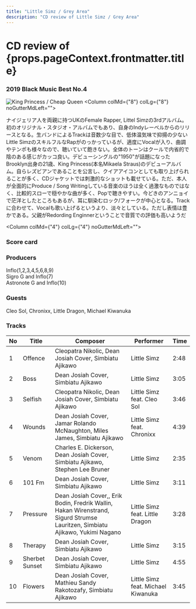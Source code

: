 ```yaml
---
title: "Little Simz / Grey Area"
description: "CD review of Little Simz / Grey Area"
---
```



<h1>CD review of <br/>{props.pageContext.frontmatter.title}</h1>
<h3><Link to="/best50/2019/">2019 Black Music Best No.4</Link></h3>

<Row  className="image-card-group">
	<Column colMd={"4"} colLg={"4"} noGutterMdLeft="">
       <ImageCard>

![King Princess / Cheap Queen](../../images/cd/littlesimz1L.jpg) 
</ImageCard>
	</Column>
	<Column colMd={"8"} colLg={"8"} noGutterMdLeft="">
	<p>
	ナイジェリア人を両親に持つUKのFemale Rapper, Littel Simzの3rdアルバム。初のオリジナル・スタジオ・アルバムでもあり、自身のIndyレーベルからのリリースとなる。生バンドによるTrackは音数少な目で、低体温気味で抑揚の少ないLittle SimzのスキルフルなRapがのっかっているが、適度にVocalが入り、曲調やテンポも様々なので、聴いていて飽きない。全体のトーンはクールで内省的で陰のある感じがカッコ良い。デビューシングルの"1950"が話題になったBrooklyn出身の21歳、King Princess(本名Mikaela Straus)のデビューアルバム。自らレズビアンであることを公言し、クイアアイコンとしても取り上げられることが多く、CDジャケットでは刺激的なショットも載せている。ただ、本人が全面的にProduce / Song Writingしている音楽のほうは全く過激なものではなく、比較的スローで穏やかな曲が多く、Popで聴きやすい。今どきのアンニョイで茫洋としたところもあるが、耳に馴染むロック/フォークが中心となる。Trackに合わせて、Vocalも歌い上げるというより、淡々としている。ただし表情は豊かである。父親がRedording Enginnerということで音質での評価も高いようだ
	</p>
	</Column>
</Row>
<Row >
	<Column colMd={"4"} colLg={"4"} noGutterMdLeft="">
<div>
    <h3>Score card</h3>
	<SliderJS1 value="2" />
    <SliderJS2 value="1" />
	<SliderJS3 value="1" />
    <SliderJS4 value="9" />
</div>
</Column>
<Column colMd={"8"} colLg={"8"} noGutterMdLeft="">
<div>
<h3>Producers</h3>
<p>
Inflo(1,2,3,4,5,6,8,9)
<br/>Sigro G and Inflo(7)
<br/>Astronote G and Inflo(10)
</p>
<h3>Guests</h3>
<p>Cleo Sol, Chronixx, Little Dragon, Michael Kiwanuka
</p>
</div>
</Column>
</Row>

<h3>Tracks</h3>

| No  |	Title	       |	Composer	|	Performer	|	Time	|
| --- |	-------------- | ---------------------------------------------------------------------------------------------------------------------------- |	---------------------------------- |----- |
| 1	  |	Offence	       | Cleopatra Nikolic, Dean Josiah Cover, Simbiatu Ajikawo	                                                                      |	Little Simz	                       | 2:48 |
| 2	  |	Boss           | Dean Josiah Cover, Simbiatu Ajikawo	                                                                                      |	Little Simz	                       | 3:05 |
| 3	  |	Selfish	       | Cleopatra Nikolic, Dean Josiah Cover, Simbiatu Ajikawo	                                                                      |	Little Simz feat. Cleo Sol	       | 3:46 |
| 4	  |	Wounds	       | Dean Josiah Cover, Jamar Rolando McNaughton, Miles James, Simbiatu Ajikawo	                                                  |	Little Simz feat. Chronixx	       | 4:39 |
| 5	  |	Venom	       | Charles E. Dickerson, Dean Josiah Cover, Simbiatu Ajikawo, Stephen Lee Bruner	                                              |	Little Simz	                       | 2:35 |
| 6	  |	101 Fm	       | Dean Josiah Cover, Simbiatu Ajikawo	                                                                                      |	Little Simz	                       | 3:11 |
| 7   |	Pressure	   | Dean Josiah Cover,, Erik Bodin, Fredrik Wallin, Hakan Wirenstrand, Sigurd Strumse Lauritzen, Simbiatu Ajikawo, Yukimi Nagano |	Little Simz feat. Little Dragon	   | 3:28 |
| 8	  |	Therapy	       | Dean Josiah Cover, Simbiatu Ajikawo	                                                                                      |	Little Simz	                       | 3:15 |
| 9	  |	Sherbet Sunset | Dean Josiah Cover, Simbiatu Ajikawo	                                                                                      |	Little Simz	                       | 4:55 |
|10	  |	Flowers	       | Dean Josiah Cover, Mathieu Sandy Rakotozafy, Simbiatu Ajikawo	                                                              |	Little Simz feat. Michael Kiwanuka | 3:45 |
